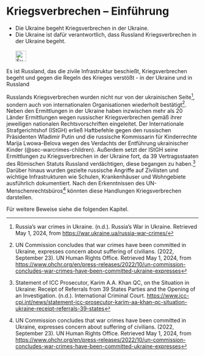 # Kriegsverbrechen – Einführung {#sec-warcrimes-intro}

::: {.callout-caution title=„Myth“}
- Die Ukraine begeht Kriegsverbrechen in der Ukraine.
- Die Ukraine ist dafür verantwortlich, dass Russland Kriegsverbrechen in der Ukraine begeht.
[<br></br>![Suche nach Stichwort in EUvsDisinfo](../all_common_img/EUvsDisinfo_400x240.jpg){height=2em}](https://euvsdisinfo.eu/disinformation-cases/?text=war%20crimes&sort=relevance)
:::

::: {.callout-tip title=„Truth“}
Es ist Russland, das die zivile Infrastruktur beschießt, Kriegsverbrechen begeht und gegen die Regeln des Krieges verstößt - in der Ukraine und in Russland
:::

Russlands Kriegsverbrechen wurden nicht nur von der ukrainischen Seite[^warcrimes-intro.de-1], sondern auch von internationalen Organisationen wiederholt bestätigt[^warcrimes-intro.de-2].
Neben den Ermittlungen in der Ukraine haben inzwischen mehr als 20 Länder Ermittlungen wegen russischer Kriegsverbrechen gemäß ihrer jeweiligen nationalen Rechtsvorschriften eingeleitet. Der Internationale Strafgerichtshof (IStGH) erließ Haftbefehle gegen den russischen Präsidenten Wladimir Putin und die russische Kommissarin für Kinderrechte Marija Lwowa-Belova wegen des Verdachts der Entführung ukrainischer Kinder (@sec-warcrimes-children).
Außerdem setzt der IStGH seine Ermittlungen zu Kriegsverbrechen in der Ukraine fort, da 39 Vertragsstaaten des Römischen Statuts Russland verdächtigen, diese begangen zu haben.[^warcrimes-intro.de-3] 
Darüber hinaus wurden gezielte russische Angriffe auf Zivilisten und wichtige Infrastrukturen wie Schulen, Krankenhäuser und Wohngebiete ausführlich dokumentiert.
Nach den Erkenntnissen des UN-Menschenrechtsbüros[^warcrimes-intro.de-4] könnten diese Handlungen Kriegsverbrechen darstellen.

Für weitere Beweise siehe die folgenden Kapitel.

[^warcrimes-intro.de-1]:  Russia’s war crimes in Ukraine. (n.d.). Russia’s War in Ukraine. Retrieved May 1, 2024, from [https://war.ukraine.ua/russia-war-crimes/](https://war.ukraine.ua/russia-war-crimes/)

[^warcrimes-intro.de-2]:  UN Commission concludes that war crimes have been committed in Ukraine, expresses concern about suffering of civilians. (2022, September 23). UN Human Rights Office. Retrieved May 1, 2024, from [https://www.ohchr.org/en/press-releases/2022/10/un-commission-concludes-war-crimes-have-been-committed-ukraine-expresses](https://www.ohchr.org/en/press-releases/2022/10/un-commission-concludes-war-crimes-have-been-committed-ukraine-expresses)

[^warcrimes-intro.de-3]:  Statement of ICC Prosecutor, Karim A.A. Khan QC, on the Situation in Ukraine: Receipt of Referrals from 39 States Parties and the Opening of an Investigation. (n.d.). International Criminal Court. [https://www.icc-cpi.int/news/statement-icc-prosecutor-karim-aa-khan-qc-situation-ukraine-receipt-referrals-39-states](https://www.icc-cpi.int/news/statement-icc-prosecutor-karim-aa-khan-qc-situation-ukraine-receipt-referrals-39-states)


[^warcrimes-intro.de-4]:  UN Commission concludes that war crimes have been committed in Ukraine, expresses concern about suffering of civilians. (2022, September 23). UN Human Rights Office. Retrieved May 1, 2024, from [https://www.ohchr.org/en/press-releases/2022/10/un-commission-concludes-war-crimes-have-been-committed-ukraine-expresses](https://www.ohchr.org/en/press-releases/2022/10/un-commission-concludes-war-crimes-have-been-committed-ukraine-expresses)

